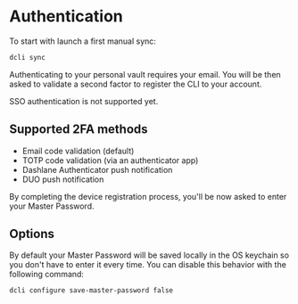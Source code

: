 
# Authentication

To start with launch a first manual sync:

```sh copy
dcli sync
```

Authenticating to your personal vault requires your email.
You will be then asked to validate a second factor to register the CLI to your account.

<Callout type="warning" emoji="⚠️">
    SSO authentication is not supported yet.
</Callout>

## Supported 2FA methods

-   Email code validation (default)
-   TOTP code validation (via an authenticator app)
-   Dashlane Authenticator push notification
-   DUO push notification

By completing the device registration process, you'll be now asked to enter your Master Password.

## Options

By default your Master Password will be saved locally in the OS keychain so you don't have to enter it every time.
You can disable this behavior with the following command:

```sh copy
dcli configure save-master-password false
```
